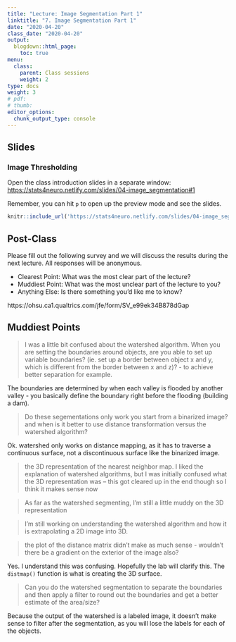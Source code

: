 ```yaml
---
title: "Lecture: Image Segmentation Part 1"
linktitle: "7. Image Segmentation Part 1"
date: "2020-04-20"
class_date: "2020-04-20"
output:
  blogdown::html_page:
    toc: true
menu:
  class:
    parent: Class sessions
    weight: 2
type: docs
weight: 3
# pdf: 
# thumb: 
editor_options: 
  chunk_output_type: console
---
```


## Slides

### Image Thresholding

Open the class introduction slides in a separate window: <a href="https://stats4neuro.netlify.com/slides/04-image_segmentation#1" target="_blank">https://stats4neuro.netlify.com/slides/04-image_segmentation#1</a>

Remember, you can hit `p` to open up the preview mode and see the slides.

```r
knitr::include_url('https://stats4neuro.netlify.com/slides/04-image_segmentation#1')
```

## Post-Class

Please fill out the following survey and we will discuss the results during the next lecture. All responses will be anonymous.

- Clearest Point: What was the most clear part of the lecture?
- Muddiest Point: What was the most unclear part of the lecture to you?
- Anything Else: Is there something you'd like me to know?

https://ohsu.ca1.qualtrics.com/jfe/form/SV_e99ek34B878dGap

## Muddiest Points

> I was a little bit confused about the watershed algorithm. When you are setting the boundaries around objects, are you able to set up variable boundaries? (ie. set up a border between object x and y, which is different from the border between x and z)? - to achieve better separation for example.

The boundaries are determined by when each valley is flooded by another valley - you basically define the boundary right before the flooding (building a dam).

> Do these segementations only work you start from a binarized image? and when is it better to use distance transformation versus the watershed algorithm?

Ok. watershed only works on distance mapping, as it has to traverse a continuous surface, not a discontinuous surface like the binarized image.

> the 3D representation of the nearest neighbor map. I liked the explanation of watershed algorithms, but I was initially confused what the 3D representation was -- this got cleared up in the end though so I think it makes sense now

> As far as the watershed segmenting, I'm still a little muddy on the 3D representation

> I'm still working on understanding the watershed algorithm and how it is extrapolating a 2D image into 3D.

> the plot of the distance matrix didn't make as much sense - wouldn't there be a gradient on the exterior of the image also?

Yes. I understand this was confusing. Hopefully the lab will clarify this. The `distmap()` function is what is creating the 3D surface.

> Can you do the watershed segmentation to separate the boundaries and then apply a filter to round out the boundaries and get a better estimate of the area/size?

Because the output of the watershed is a labeled image, it doesn't make sense to filter after the segmentation, as you will lose the labels for each of the objects.